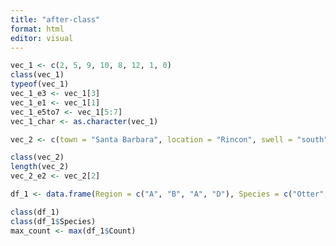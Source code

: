 ```yaml
---
title: "after-class"
format: html
editor: visual
---
```


```r
vec_1 <- c(2, 5, 9, 10, 8, 12, 1, 0)
class(vec_1)
typeof(vec_1)
vec_1_e3 <- vec_1[3]
vec_1_e1 <- vec_1[1]
vec_1_e5to7 <- vec_1[5:7]
vec_1_char <- as.character(vec_1)

vec_2 <- c(town = "Santa Barbara", location = "Rincon", swell = "south")

class(vec_2)
length(vec_2)
vec_2_e2 <- vec_2[2]
```


```r
df_1 <- data.frame(Region = c("A", "B", "A", "D"), Species = c("Otter", "Great White", "Sea Lion", "Gray Whale"), Count = c(12,2,36,6))

class(df_1)
class(df_1$Species)
max_count <- max(df_1$Count)
```

